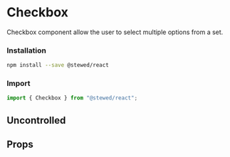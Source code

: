
# Checkbox

Checkbox component allow the user to select multiple options from a set.

### Installation

```bash
npm install --save @stewed/react
```

### Import

```js
import { Checkbox } from "@stewed/react";
```

<Meta of={CheckboxStories} />

## Uncontrolled

<Canvas of={CheckboxStories.Uncontrolled} />

## Props

<ArgTypes of={CheckboxStories} />
